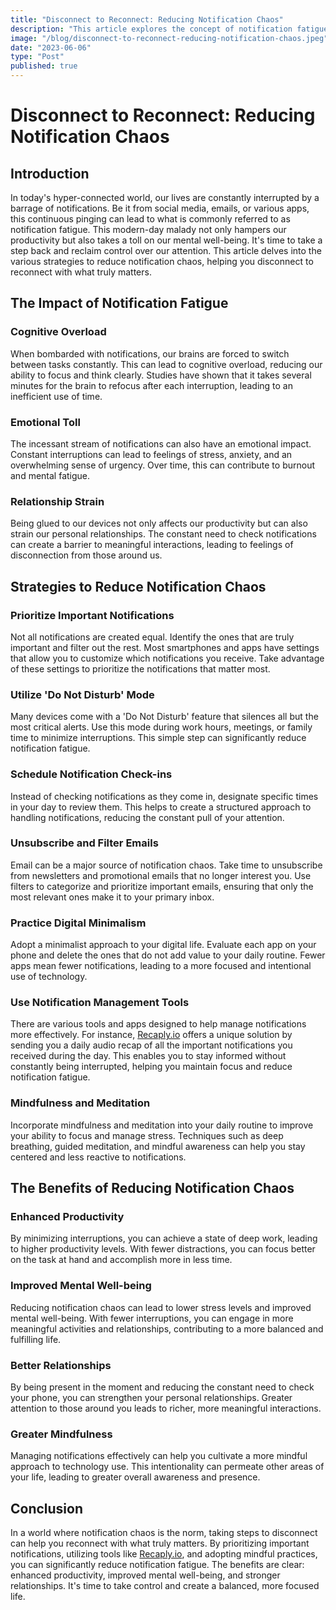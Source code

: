 ```yaml
---
title: "Disconnect to Reconnect: Reducing Notification Chaos"
description: "This article explores the concept of notification fatigue and its detrimental effects on productivity, mental well-being, and relationships. It offers various strategies to reduce notification chaos, such as prioritizing important notifications, using 'Do Not Disturb' mode, scheduling check-ins, and practicing digital minimalism. Tools like [Recaply.io](https://Recaply.io) can also assist by providing daily audio recaps of important notifications, helping to minimize interruptions. The article concludes by highlighting the benefits of reducing notification chaos, including enhanced productivity, improved mental health, and stronger personal relationships."
image: "/blog/disconnect-to-reconnect-reducing-notification-chaos.jpeg"
date: "2023-06-06"
type: "Post"
published: true
---
```


# Disconnect to Reconnect: Reducing Notification Chaos

## Introduction

In today's hyper-connected world, our lives are constantly interrupted by a barrage of notifications. Be it from social media, emails, or various apps, this continuous pinging can lead to what is commonly referred to as notification fatigue. This modern-day malady not only hampers our productivity but also takes a toll on our mental well-being. It's time to take a step back and reclaim control over our attention. This article delves into the various strategies to reduce notification chaos, helping you disconnect to reconnect with what truly matters.

## The Impact of Notification Fatigue

### Cognitive Overload

When bombarded with notifications, our brains are forced to switch between tasks constantly. This can lead to cognitive overload, reducing our ability to focus and think clearly. Studies have shown that it takes several minutes for the brain to refocus after each interruption, leading to an inefficient use of time.

### Emotional Toll

The incessant stream of notifications can also have an emotional impact. Constant interruptions can lead to feelings of stress, anxiety, and an overwhelming sense of urgency. Over time, this can contribute to burnout and mental fatigue.

### Relationship Strain

Being glued to our devices not only affects our productivity but can also strain our personal relationships. The constant need to check notifications can create a barrier to meaningful interactions, leading to feelings of disconnection from those around us.

## Strategies to Reduce Notification Chaos

### Prioritize Important Notifications

Not all notifications are created equal. Identify the ones that are truly important and filter out the rest. Most smartphones and apps have settings that allow you to customize which notifications you receive. Take advantage of these settings to prioritize the notifications that matter most.

### Utilize 'Do Not Disturb' Mode

Many devices come with a 'Do Not Disturb' feature that silences all but the most critical alerts. Use this mode during work hours, meetings, or family time to minimize interruptions. This simple step can significantly reduce notification fatigue.

### Schedule Notification Check-ins

Instead of checking notifications as they come in, designate specific times in your day to review them. This helps to create a structured approach to handling notifications, reducing the constant pull of your attention.

### Unsubscribe and Filter Emails

Email can be a major source of notification chaos. Take time to unsubscribe from newsletters and promotional emails that no longer interest you. Use filters to categorize and prioritize important emails, ensuring that only the most relevant ones make it to your primary inbox.

### Practice Digital Minimalism

Adopt a minimalist approach to your digital life. Evaluate each app on your phone and delete the ones that do not add value to your daily routine. Fewer apps mean fewer notifications, leading to a more focused and intentional use of technology.

### Use Notification Management Tools

There are various tools and apps designed to help manage notifications more effectively. For instance, [Recaply.io](https://Recaply.io) offers a unique solution by sending you a daily audio recap of all the important notifications you received during the day. This enables you to stay informed without constantly being interrupted, helping you maintain focus and reduce notification fatigue.

### Mindfulness and Meditation

Incorporate mindfulness and meditation into your daily routine to improve your ability to focus and manage stress. Techniques such as deep breathing, guided meditation, and mindful awareness can help you stay centered and less reactive to notifications.

## The Benefits of Reducing Notification Chaos

### Enhanced Productivity

By minimizing interruptions, you can achieve a state of deep work, leading to higher productivity levels. With fewer distractions, you can focus better on the task at hand and accomplish more in less time.

### Improved Mental Well-being

Reducing notification chaos can lead to lower stress levels and improved mental well-being. With fewer interruptions, you can engage in more meaningful activities and relationships, contributing to a more balanced and fulfilling life.

### Better Relationships

By being present in the moment and reducing the constant need to check your phone, you can strengthen your personal relationships. Greater attention to those around you leads to richer, more meaningful interactions.

### Greater Mindfulness

Managing notifications effectively can help you cultivate a more mindful approach to technology use. This intentionality can permeate other areas of your life, leading to greater overall awareness and presence.

## Conclusion

In a world where notification chaos is the norm, taking steps to disconnect can help you reconnect with what truly matters. By prioritizing important notifications, utilizing tools like [Recaply.io](https://Recaply.io), and adopting mindful practices, you can significantly reduce notification fatigue. The benefits are clear: enhanced productivity, improved mental well-being, and stronger relationships. It's time to take control and create a balanced, more focused life.

